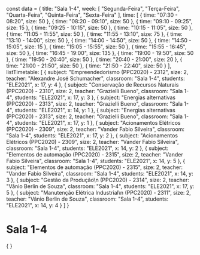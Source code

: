 const data = {
  title: "Sala 1-4",
  week: [
    "Segunda-Feira",
    "Terça-Feira",
    "Quarta-Feira",
    "Quinta-Feira",
    "Sexta-Feira"
  ],
  time: [
    {
      time: "07:30 - 08:20",
      size: 50
    },
    {
      time: "08:20 - 09:10",
      size: 50
    },
    {
      time: "09:10 - 09:25",
      size: 15
    },
    {
      time: "09:25 - 10:15",
      size: 50
    },
    {
      time: "10:15 - 11:05",
      size: 50
    },
    {
      time: "11:05 - 11:55",
      size: 50
    },
    {
      time: "11:55 - 13:10",
      size: 75
    },
    {
      time: "13:10 - 14:00",
      size: 50
    },
    {
      time: "14:00 - 14:50",
      size: 50
    },
    {
      time: "14:50 - 15:05",
      size: 15
    },
    {
      time: "15:05 - 15:55",
      size: 50
    },
    {
      time: "15:55 - 16:45",
      size: 50
    },
    {
      time: "16:45 - 19:00",
      size: 135
    },
    {
      time: "19:00 - 19:50",
      size: 50
    },
    {
      time: "19:50 - 20:40",
      size: 50
    },
    {
      time: "20:40 - 21:00",
      size: 20
    },
    {
      time: "21:00 - 21:50",
      size: 50
    },
    {
      time: "21:50 - 22:40",
      size: 50
    }
  ],
  listTimetable: [
    {
      subject: "Empreendedorismo (PPC2020) - 2312",
      size: 2,
      teacher: "Alexandre José Schumacher",
      classroom: "Sala 1-4",
      students: "ELE2021",
      x: 17,
      y: 4
    },
    {
      subject: "Conservação de Recursos Naturais (PPC2020) - 2310",
      size: 2,
      teacher: "Grazielli Bueno",
      classroom: "Sala 1-4",
      students: "ELE2021",
      x: 17,
      y: 3
    },
    {
      subject: "Energias alternativas (PPC2020) - 2313",
      size: 2,
      teacher: "Grazielli Bueno",
      classroom: "Sala 1-4",
      students: "ELE2021",
      x: 14,
      y: 1
    },
    {
      subject: "Energias alternativas (PPC2020) - 2313",
      size: 2,
      teacher: "Grazielli Bueno",
      classroom: "Sala 1-4",
      students: "ELE2021",
      x: 17,
      y: 1
    },
    {
      subject: "Acionamentos Elétricos (PPC2020) - 2309",
      size: 2,
      teacher: "Vander Fabio Silveira",
      classroom: "Sala 1-4",
      students: "ELE2021",
      x: 17,
      y: 2
    },
    {
      subject: "Acionamentos Elétricos (PPC2020) - 2309",
      size: 2,
      teacher: "Vander Fabio Silveira",
      classroom: "Sala 1-4",
      students: "ELE2021",
      x: 14,
      y: 2
    },
    {
      subject: "Elementos de automação (PPC2020) - 2315",
      size: 2,
      teacher: "Vander Fabio Silveira",
      classroom: "Sala 1-4",
      students: "ELE2021",
      x: 14,
      y: 5
    },
    {
      subject: "Elementos de automação (PPC2020) - 2315",
      size: 2,
      teacher: "Vander Fabio Silveira",
      classroom: "Sala 1-4",
      students: "ELE2021",
      x: 14,
      y: 3
    },
    {
      subject: "Gestão da Produção\n (PPC2020) - 2314",
      size: 2,
      teacher: "Vânio Berlin de Souza",
      classroom: "Sala 1-4",
      students: "ELE2021",
      x: 17,
      y: 5
    },
    {
      subject: "Manutenção Elétrica Industrial\n (PPC2020) - 2311",
      size: 2,
      teacher: "Vânio Berlin de Souza",
      classroom: "Sala 1-4",
      students: "ELE2021",
      x: 14,
      y: 4
    }
  ]
}

# Sala 1-4

<div>
    {
        <Grid
            title={data.title}
            weekDays={data.week}
            time={data.time}
            listClasses={data.listTimetable}
        />
    }
</div>